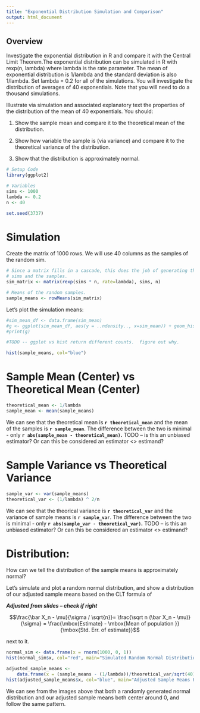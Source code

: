 ```yaml
---
title: "Exponential Distribution Simulation and Comparison"
output: html_document
---
```


## Overview
Investigate the exponential distribution in R and compare it with the Central Limit Theorem.The exponential distribution can be simulated in R with rexp(n, lambda) where lambda is the rate parameter. The mean of exponential distribution is 1/lambda and the standard deviation is also 1/lambda. Set lambda = 0.2 for all of the simulations. You will investigate the distribution of averages of 40 exponentials. Note that you will need to do a thousand simulations.

Illustrate via simulation and associated explanatory text the properties of the distribution of the mean of 40 exponentials. You should:

1. Show the sample mean and compare it to the theoretical mean of the distribution.

2. Show how variable the sample is (via variance) and compare it to the theoretical variance of the distribution.

3. Show that the distribution is approximately normal.



```r
# Setup Code
library(ggplot2)

# Variables
sims <- 1000
lambda <- 0.2
n <- 40

set.seed(3737)


```

# Simulation
Create the matrix of 1000 rows. 
We will use 40 columns as the samples of the random sim.  
```r
# Since a matrix fills in a cascade, this does the job of generating the 
# sims and the samples.
sim_matrix <- matrix(rexp(sims * n, rate=lambda), sims, n)

# Means of the random samples.
sample_means <- rowMeans(sim_matrix)
```


Let's plot the simulation means:
```r
#sim_mean_df <- data.frame(sim_mean)
#g <- ggplot(sim_mean_df, aes(y = ..ndensity.., x=sim_mean)) + geom_histogram()
#print(g)

#TODO -- ggplot vs hist return different counts.  figure out why.

hist(sample_means, col="blue")
```

# Sample Mean (Center) vs Theoretical Mean (Center)
```r
theoretical_mean <- 1/lambda
sample_mean <- mean(sample_means)
```

We can see that the theoretical mean is **`r theoretical_mean`** and the mean of the samples is **`r sample_mean`**.  The difference between the two is minimal - only **`r abs(sample_mean - theoretical_mean)`.**  TODO -- is this an unbiased estimator? Or can this be considered an estimator <> estimand?

# Sample Variance vs Theoretical Variance
```r
sample_var <- var(sample_means)
theoretical_var <- (1/lambda) ^ 2/n
```

We can see that the theorical variance is **`r theoretical_var `** and the variance of sample means is **`r sample_var`**.  The difference between the two is minimal - only **`r abs(sample_var - theoretical_var)`.**  TODO -- is this an unbiased estimator? Or can this be considered an estimator <> estimand?

# Distribution: 
How can we tell the distribution of the sample means is approximately normal? 

Let's simulate and plot a random normal distribution, and show a distribution of our adjusted sample means based on the CLT formula of

***Adjusted from slides -- check if right***

$$\frac{\bar X_n - \mu}{\sigma / \sqrt{n}}=
\frac{\sqrt n (\bar X_n - \mu)}{\sigma}
= \frac{\mbox{Estimate} - \mbox{Mean of population }}{\mbox{Std. Err. of estimate}}$$ 

next to it.

```r
normal_sim <- data.frame(x = rnorm(1000, 0, 1))
hist(normal_sim$x, col="red", main="Simulated Random Normal Distribution")
```

```r
adjusted_sample_means <- 
    data.frame(x = (sample_means - (1/lambda))/theoretical_var/sqrt(40))
hist(adjusted_sample_means$x, col="blue", main="Adjusted Sample Means Per CLT")
```

We can see from the images above that both a randomly generated normal distribution and our adjusted sample means both center around 0, and follow the same pattern.  
